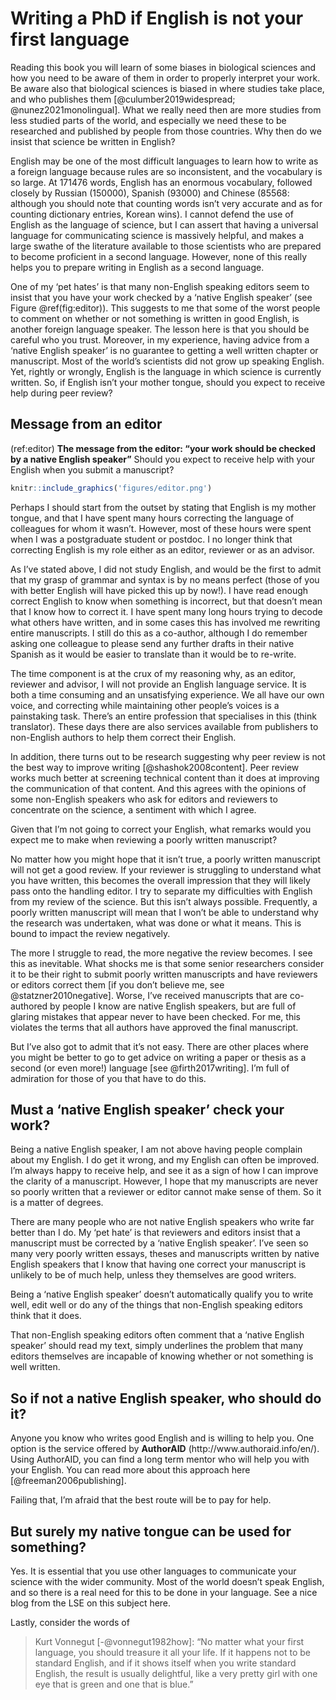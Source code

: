 # Writing a PhD if English is not your first language {#foreign}

Reading this book you will learn of some biases in biological sciences and how you need to be aware of them in order to properly interpret your work. Be aware also that biological sciences is biased in where studies take place, and who publishes them [@culumber2019widespread; @nunez2021monolingual]. What we really need then are more studies from less studied parts of the world, and especially we need these to be researched and published by people from those countries. Why then do we insist that science be written in English? 

English may be one of the most difficult languages to learn how to write as a foreign language because rules are so inconsistent, and the vocabulary is so large. At 171476 words, English has an enormous vocabulary, followed closely by Russian (150000), Spanish (93000) and Chinese (85568: although you should note that counting words isn’t very accurate and as for counting dictionary entries, Korean wins). I cannot defend the use of English as the language of science, but I can assert that having a universal language for communicating science is massively helpful, and makes a large swathe of the literature available to those scientists who are prepared to become proficient in a second language. However, none of this really helps you to prepare writing in English as a second language.

One of my 'pet hates' is that many non-English speaking editors seem to insist that you have your work checked by a 'native English speaker' (see Figure \@ref(fig:editor)). This suggests to me that some of the worst people to comment on whether or not something is written in good English, is another foreign language speaker. The lesson here is that you should be careful who you trust. Moreover, in my experience, having advice from a 'native English speaker' is no guarantee to getting a well written chapter or manuscript. Most of the world’s scientists did not grow up speaking English. Yet, rightly or wrongly, English is the language in which science is currently written. So, if English isn’t your mother tongue, should you expect to receive help during peer review?

## Message from an editor 

(ref:editor) **The message from the editor: "your work should be checked by a native English speaker"** Should you expect to receive help with your English when you submit a manuscript?

```{r editor, echo=FALSE, out.width = '95%', fig.cap="(ref:editor)"}
knitr::include_graphics('figures/editor.png')
```


Perhaps I should start from the outset by stating that English is my mother tongue, and that I have spent many hours correcting the language of colleagues for whom it wasn’t. However, most of these hours were spent when I was a postgraduate student or postdoc. I no longer think that correcting English is my role either as an editor, reviewer or as an advisor.

As I’ve stated above, I did not study English, and would be the first to admit that my grasp of grammar and syntax is by no means perfect (those of you with better English will have picked this up by now!). I have read enough correct English to know when something is incorrect, but that doesn’t mean that I know how to correct it. I have spent many long hours trying to decode what others have written, and in some cases this has involved me rewriting entire manuscripts. I still do this as a co-author, although I do remember asking one colleague to please send any further drafts in their native Spanish as it would be easier to translate than it would be to re-write.

The time component is at the crux of my reasoning why, as an editor, reviewer and advisor, I will not provide an English language service. It is both a time consuming and an unsatisfying experience. We all have our own voice, and correcting while maintaining other people’s voices is a painstaking task. There’s an entire profession that specialises in this (think translator). These days there are also services available from publishers to non-English authors to help them correct their English.

In addition, there turns out to be research suggesting why peer review is not the best way to improve writing [@shashok2008content]. Peer review works much better at screening technical content than it does at improving the communication of that content. And this agrees with the opinions of some non-English speakers who ask for editors and reviewers to concentrate on the science, a sentiment with which I agree.

Given that I’m not going to correct your English, what remarks would you expect me to make when reviewing a poorly written manuscript?

No matter how you might hope that it isn’t true, a poorly written manuscript will not get a good review. If your reviewer is struggling to understand what you have written, this becomes the overall impression that they will likely pass onto the handling editor. I try to separate my difficulties with English from my review of the science. But this isn’t always possible. Frequently, a poorly written manuscript will mean that I won’t be able to understand why the research was undertaken, what was done or what it means. This is bound to impact the review negatively.

The more I struggle to read, the more negative the review becomes. I see this as inevitable. What shocks me is that some senior researchers consider it to be their right to submit poorly written manuscripts and have reviewers or editors correct them [if you don’t believe me, see @statzner2010negative]. Worse, I’ve received manuscripts that are co-authored by people I know are native English speakers, but are full of glaring mistakes that appear never to have been checked. For me, this violates the terms that all authors have approved the final manuscript.

But I've also got to admit that it's not easy. There are other places where you might be better to go to get advice on writing a paper or thesis as a second (or even more!) language [see @firth2017writing]. I'm full of admiration for those of you that have to do this. 

## Must a ‘native English speaker’ check your work?

Being a native English speaker, I am not above having people complain about my English. I do get it wrong, and my English can often be improved. I’m always happy to receive help, and see it as a sign of how I can improve the clarity of a manuscript. However, I hope that my manuscripts are never so poorly written that a reviewer or editor cannot make sense of them. So it is a matter of degrees.

There are many people who are not native English speakers who write far better than I do. My ‘pet hate’ is that reviewers and editors insist that a manuscript must be corrected by a ‘native English speaker’. I’ve seen so many very poorly written essays, theses and manuscripts written by native English speakers that I know that having one correct your manuscript is unlikely to be of much help, unless they themselves are good writers.

Being a ‘native English speaker’ doesn’t automatically qualify you to write well, edit well or do any of the things that non-English speaking editors think that it does.

That non-English speaking editors often comment that a ‘native English speaker’ should read my text, simply underlines the problem that many editors themselves are incapable of knowing whether or not something is well written. 

## So if not a native English speaker, who should do it?

Anyone you know who writes good English and is willing to help you. One option is the service offered by **AuthorAID** (http://www.authoraid.info/en/). Using AuthorAID, you can find a long term mentor who will help you with your English. You can read more about this approach here [@freeman2006publishing].

Failing that, I’m afraid that the best route will be to pay for help. 

## But surely my native tongue can be used for something?

Yes. It is essential that you use other languages to communicate your science with the wider community. Most of the world doesn't speak English, and so there is a real need for this to be done in your language. See a nice blog from the LSE on this subject here. 

Lastly, consider the words of 

>Kurt Vonnegut [-@vonnegut1982how]:
>"No matter what your first language, you should treasure it all your life. If it happens not to be standard English, and if it shows itself when you write standard English, the result is usually delightful, like a very pretty girl with one eye that is green and one that is blue."

